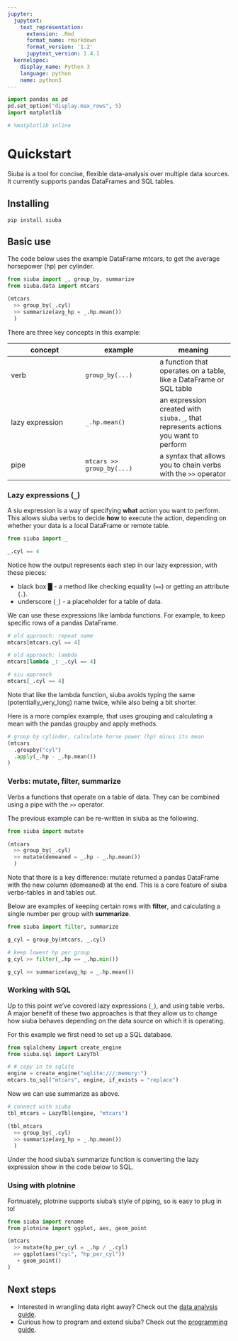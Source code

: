 ```yaml
---
jupyter:
  jupytext:
    text_representation:
      extension: .Rmd
      format_name: rmarkdown
      format_version: '1.2'
      jupytext_version: 1.4.1
  kernelspec:
    display_name: Python 3
    language: python
    name: python3
---
```


```python
import pandas as pd
pd.set_option("display.max_rows", 5)
import matplotlib

# %matplotlib inline
```

<!-- #region -->
# Quickstart

Siuba is a tool for concise, flexible data-analysis over multiple data sources. It currently supports pandas DataFrames and SQL tables.


## Installing


```
pip install siuba
```
<!-- #endregion -->

## Basic use

The code below uses the example DataFrame mtcars, to get the average horsepower (hp) per cylinder.

```python
from siuba import _, group_by, summarize
from siuba.data import mtcars

(mtcars
  >> group_by(_.cyl)
  >> summarize(avg_hp = _.hp.mean())
  )

```

<!-- #region -->

There are three key concepts in this example:


| concept | example | meaning |
| ------- | ------- | ------- |
| verb    | `group_by(...)` | a function that operates on a table, like a DataFrame or SQL table |
| lazy expression | `_.hp.mean()` | an expression created with `siuba._`, that represents actions you want to perform |
| pipe | `mtcars >> group_by(...)` | a syntax that allows you to chain verbs with the `>>` operator |
<!-- #endregion -->

### Lazy expressions (`_`)

A siu expression is a way of specifying **what** action you want to perform.
This allows siuba verbs to decide **how** to execute the action, depending on whether your data is a local DataFrame or remote table.


```python
from siuba import _

_.cyl == 4

```

Notice how the output represents each step in our lazy expression, with these pieces:

* black box █ - a method like checking equality (`==`) or getting an attribute (`.`).
* underscore (`_`) - a placeholder for a table of data.

We can use these expressions like lambda functions.
For example, to keep specific rows of a pandas DataFrame.

```python
# old approach: repeat name
mtcars[mtcars.cyl == 4]

# old approach: lambda
mtcars[lambda _: _.cyl == 4]

# siu approach
mtcars[_.cyl == 4]
```

Note that like the lambda function, siuba avoids typing the same (potentially_very_long) name twice, while also being a bit shorter.

Here is a more complex example, that uses grouping and calculating a mean with the pandas groupby and apply methods.

```python
# group by cylinder, calculate horse power (hp) minus its mean
(mtcars
  .groupby("cyl")
  .apply(_.hp - _.hp.mean())
)
```

### Verbs: mutate, filter, summarize

Verbs a functions that operate on a table of data.
They can be combined using a pipe with the `>>` operator.

The previous example can be re-written in siuba as the following.

```python
from siuba import mutate

(mtcars
  >> group_by(_.cyl)
  >> mutate(demeaned = _.hp - _.hp.mean())
  )
```

Note that there is a key difference: mutate returned a pandas DataFrame with the new column (demeaned) at the end. This is a core feature of siuba verbs--tables in and tables out.

Below are examples of keeping certain rows with **filter**, and calculating a single number per group with **summarize**.

```python
from siuba import filter, summarize

g_cyl = group_by(mtcars, _.cyl)

# keep lowest hp per group
g_cyl >> filter(_.hp == _.hp.min())
```

```python
g_cyl >> summarize(avg_hp = _.hp.mean())
```

### Working with SQL

Up to this point we've covered lazy expressions (`_`), and using table verbs. A major benefit of these two approaches is that they allow us to change how siuba behaves depending on the data source on which it is operating.

For this example we first need to set up a SQL database.

```python
from sqlalchemy import create_engine
from siuba.sql import LazyTbl

# # copy in to sqlite
engine = create_engine("sqlite:///:memory:")
mtcars.to_sql("mtcars", engine, if_exists = "replace")
```

Now we can use summarize as above.

```python
# connect with siuba
tbl_mtcars = LazyTbl(engine, "mtcars")

(tbl_mtcars
  >> group_by(_.cyl)
  >> summarize(avg_hp = _.hp.mean())
  )
```

Under the hood siuba's summarize function is converting the lazy expression show in the code below to SQL.


### Using with plotnine

Fortnuately, plotnine supports siuba's style of piping, so is easy to plug in to!

```python
from siuba import rename
from plotnine import ggplot, aes, geom_point

(mtcars
  >> mutate(hp_per_cyl = _.hp / _.cyl)
  >> ggplot(aes("cyl", "hp_per_cyl"))
   + geom_point()
)
```

## Next steps

* Interested in wrangling data right away? Check out the [data analysis guide](guide_analysis.Rmd).
* Curious how to program and extend siuba? Check out the [programming guide](guide_programming.Rmd).
